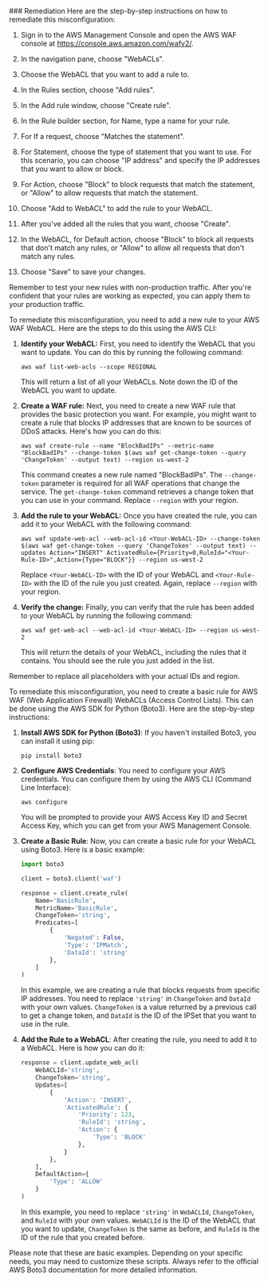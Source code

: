 
<Tab title='Remediation'>
### Remediation

<AccordionGroup>
<Accordion title='Using Console' defaultOpen='true'>
Here are the step-by-step instructions on how to remediate this misconfiguration:

1. Sign in to the AWS Management Console and open the AWS WAF console at https://console.aws.amazon.com/wafv2/.

2. In the navigation pane, choose "WebACLs".

3. Choose the WebACL that you want to add a rule to.

4. In the Rules section, choose "Add rules".

5. In the Add rule window, choose "Create rule".

6. In the Rule builder section, for Name, type a name for your rule.

7. For If a request, choose "Matches the statement".

8. For Statement, choose the type of statement that you want to use. For this scenario, you can choose "IP address" and specify the IP addresses that you want to allow or block.

9. For Action, choose "Block" to block requests that match the statement, or "Allow" to allow requests that match the statement.

10. Choose "Add to WebACL" to add the rule to your WebACL.

11. After you've added all the rules that you want, choose "Create".

12. In the WebACL, for Default action, choose "Block" to block all requests that don't match any rules, or "Allow" to allow all requests that don't match any rules.

13. Choose "Save" to save your changes.

Remember to test your new rules with non-production traffic. After you're confident that your rules are working as expected, you can apply them to your production traffic.
</Accordion>

<Accordion title='Using CLI'>
To remediate this misconfiguration, you need to add a new rule to your AWS WAF WebACL. Here are the steps to do this using the AWS CLI:

1. **Identify your WebACL:** First, you need to identify the WebACL that you want to update. You can do this by running the following command:

    ```
    aws waf list-web-acls --scope REGIONAL
    ```
   This will return a list of all your WebACLs. Note down the ID of the WebACL you want to update.

2. **Create a WAF rule:** Next, you need to create a new WAF rule that provides the basic protection you want. For example, you might want to create a rule that blocks IP addresses that are known to be sources of DDoS attacks. Here's how you can do this:

    ```
    aws waf create-rule --name "BlockBadIPs" --metric-name "BlockBadIPs" --change-token $(aws waf get-change-token --query 'ChangeToken' --output text) --region us-west-2
    ```
   This command creates a new rule named "BlockBadIPs". The `--change-token` parameter is required for all WAF operations that change the service. The `get-change-token` command retrieves a change token that you can use in your command. Replace `--region` with your region.

3. **Add the rule to your WebACL:** Once you have created the rule, you can add it to your WebACL with the following command:

    ```
    aws waf update-web-acl --web-acl-id <Your-WebACL-ID> --change-token $(aws waf get-change-token --query 'ChangeToken' --output text) --updates Action="INSERT" ActivatedRule={Priority=0,RuleId="<Your-Rule-ID>",Action={Type="BLOCK"}} --region us-west-2
    ```
   Replace `<Your-WebACL-ID>` with the ID of your WebACL and `<Your-Rule-ID>` with the ID of the rule you just created. Again, replace `--region` with your region.

4. **Verify the change:** Finally, you can verify that the rule has been added to your WebACL by running the following command:

    ```
    aws waf get-web-acl --web-acl-id <Your-WebACL-ID> --region us-west-2
    ```
   This will return the details of your WebACL, including the rules that it contains. You should see the rule you just added in the list.

Remember to replace all placeholders with your actual IDs and region.
</Accordion>

<Accordion title='Using Python'>
To remediate this misconfiguration, you need to create a basic rule for AWS WAF (Web Application Firewall) WebACLs (Access Control Lists). This can be done using the AWS SDK for Python (Boto3). Here are the step-by-step instructions:

1. **Install AWS SDK for Python (Boto3)**: If you haven't installed Boto3, you can install it using pip:
   ```
   pip install boto3
   ```

2. **Configure AWS Credentials**: You need to configure your AWS credentials. You can configure them by using the AWS CLI (Command Line Interface):
   ```
   aws configure
   ```
   You will be prompted to provide your AWS Access Key ID and Secret Access Key, which you can get from your AWS Management Console.

3. **Create a Basic Rule**: Now, you can create a basic rule for your WebACL using Boto3. Here is a basic example:

   ```python
   import boto3

   client = boto3.client('waf')

   response = client.create_rule(
       Name='BasicRule',
       MetricName='BasicRule',
       ChangeToken='string',
       Predicates=[
           {
               'Negated': False,
               'Type': 'IPMatch',
               'DataId': 'string'
           },
       ]
   )
   ```

   In this example, we are creating a rule that blocks requests from specific IP addresses. You need to replace `'string'` in `ChangeToken` and `DataId` with your own values. `ChangeToken` is a value returned by a previous call to get a change token, and `DataId` is the ID of the IPSet that you want to use in the rule.

4. **Add the Rule to a WebACL**: After creating the rule, you need to add it to a WebACL. Here is how you can do it:

   ```python
   response = client.update_web_acl(
       WebACLId='string',
       ChangeToken='string',
       Updates=[
           {
               'Action': 'INSERT',
               'ActivatedRule': {
                   'Priority': 123,
                   'RuleId': 'string',
                   'Action': {
                       'Type': 'BLOCK'
                   },
               }
           },
       ],
       DefaultAction={
           'Type': 'ALLOW'
       }
   )
   ```

   In this example, you need to replace `'string'` in `WebACLId`, `ChangeToken`, and `RuleId` with your own values. `WebACLId` is the ID of the WebACL that you want to update, `ChangeToken` is the same as before, and `RuleId` is the ID of the rule that you created before.

Please note that these are basic examples. Depending on your specific needs, you may need to customize these scripts. Always refer to the official AWS Boto3 documentation for more detailed information.
</Accordion>

</AccordionGroup>
</Tab>
</Tabs>
